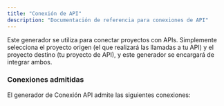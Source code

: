 ```yaml
---
title: "Conexión de API"
description: "Documentación de referencia para conexiones de API"
---
```





Este generador se utiliza para conectar proyectos con APIs. Simplemente selecciona el proyecto origen (el que realizará las llamadas a tu API) y el proyecto destino (tu proyecto de API), y este generador se encargará de integrar ambos.

### Conexiones admitidas

El generador de Conexión API admite las siguientes conexiones:

<CardGrid>
  <LinkCard
    title="React to tRPC"
    description="Llama a una API tRPC desde un sitio web React"
    href={`/nx-plugin-for-aws/${Astro.currentLocale || 'en'}/guides/api-connection/react-trpc`}
  />
  <LinkCard
    title="React to FastAPI"
    description="Llama a una API FastAPI de Python desde un sitio web React"
    href={`/nx-plugin-for-aws/${Astro.currentLocale || 'en'}/guides/api-connection/react-fastapi`}
  />
</CardGrid>
